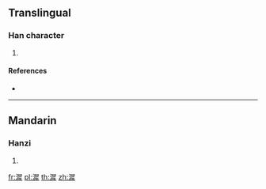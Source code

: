 {{character info/new}}
==Translingual==

===Han character===
{{Han char|rn=85|rad=水|as=12|sn=15|four=|canj=ESEQ|ids=⿰氵犀}}

# {{defn|Han|sort=水12}}

====References====
* {{Han ref|kx=0648.040|dkj=18219|hdz=31749.090|uh=6F3D|ud=28477}}

----

==Mandarin==

===Hanzi===
{{cmn-hanzi|pin=[[tí]] ([[ti2]])|wg=t'i<sup>2</sup>}}

# {{defn|lang=cmn|sort=水12}}

[[fr:漽]]
[[pl:漽]]
[[th:漽]]
[[zh:漽]]